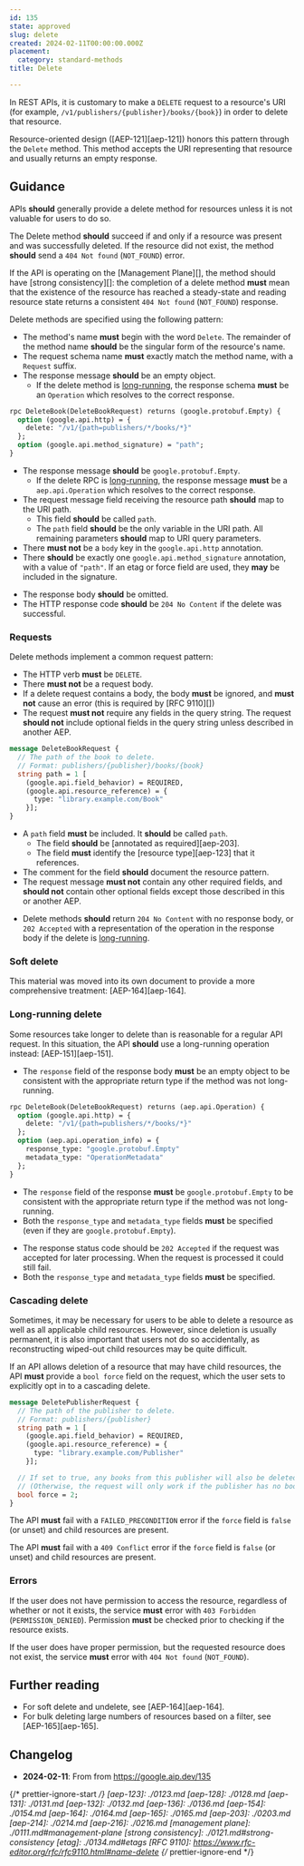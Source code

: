 ```yaml
---
id: 135
state: approved
slug: delete
created: 2024-02-11T00:00:00.000Z
placement:
  category: standard-methods
title: Delete

--- 
```



In REST APIs, it is customary to make a `DELETE` request to a resource's URI
(for example, `/v1/publishers/{publisher}/books/{book}`) in order to delete
that resource.

Resource-oriented design ([AEP-121][aep-121]) honors this pattern through the
`Delete` method. This method accepts the URI representing that resource and
usually returns an empty response.

## Guidance

APIs <b class="font-extrabold	text-yellow-700">should</b> generally provide a delete method for resources unless it is
not valuable for users to do so.

The Delete method <b class="font-extrabold	text-yellow-700">should</b> succeed if and only if a resource was present and
was successfully deleted. If the resource did not exist, the method <b class="font-extrabold	text-yellow-700">should</b>
send a `404 Not found` (`NOT_FOUND`) error.

If the API is operating on the [Management Plane][], the method should have
[strong consistency][]: the completion of a delete method <b class="font-extrabold	text-red-700">must</b> mean that
the existence of the resource has reached a steady-state and reading resource
state returns a consistent `404 Not found` (`NOT_FOUND`) response.

Delete methods are specified using the following pattern:

- The method's name <b class="font-extrabold	text-red-700">must</b> begin with the word `Delete`. The remainder of the
  method name <b class="font-extrabold	text-yellow-700">should</b> be the singular form of the resource's name.
- The request schema name <b class="font-extrabold	text-red-700">must</b> exactly match the method name, with a
  `Request` suffix.
- The response message <b class="font-extrabold	text-yellow-700">should</b> be an empty object.
  - If the delete method is [long-running](#long-running-delete), the response
    schema <b class="font-extrabold	text-red-700">must</b> be an `Operation` which resolves to the correct response.


<Tabs>
  <TabItem label="Protocol Buffers">
  
  
  ```proto
  rpc DeleteBook(DeleteBookRequest) returns (google.protobuf.Empty) {
    option (google.api.http) = {
      delete: "/v1/{path=publishers/*/books/*}"
    };
    option (google.api.method_signature) = "path";
  }
  ```
  
  - The response message <b class="font-extrabold	text-yellow-700">should</b> be `google.protobuf.Empty`.
    - If the delete RPC is [long-running](#long-running-delete), the response
      message <b class="font-extrabold	text-red-700">must</b> be a `aep.api.Operation` which resolves to the correct
      response.
  - The request message field receiving the resource path <b class="font-extrabold	text-yellow-700">should</b> map to the
    URI path.
    - This field <b class="font-extrabold	text-yellow-700">should</b> be called `path`.
    - The `path` field <b class="font-extrabold	text-yellow-700">should</b> be the only variable in the URI path. All
      remaining parameters <b class="font-extrabold	text-yellow-700">should</b> map to URI query parameters.
  - There <b class="font-extrabold	text-red-700">must not</b> be a `body` key in the `google.api.http` annotation.
  - There <b class="font-extrabold	text-yellow-700">should</b> be exactly one `google.api.method_signature` annotation,
    with a value of `"path"`. If an etag or force field are used, they <b class="font-extrabold text-green-700">may</b> be
    included in the signature.
  
  
  </TabItem>
  <TabItem label="OpenAPI 3.0">
  
  
  <Sample path="../aep.dev/aep/general/0135/delete.oas.yaml" type="yml" token1="paths" token2="" />
  
  - The response body <b class="font-extrabold	text-yellow-700">should</b> be omitted.
  - The HTTP response code <b class="font-extrabold	text-yellow-700">should</b> be `204 No Content` if the delete was
    successful.
  
  
  </TabItem>
</Tabs>
    

### Requests

Delete methods implement a common request pattern:

- The HTTP verb <b class="font-extrabold	text-red-700">must</b> be `DELETE`.
- There <b class="font-extrabold	text-red-700">must not</b> be a request body.
- If a delete request contains a body, the body <b class="font-extrabold	text-red-700">must</b> be ignored, and **must
  not** cause an error (this is required by [RFC 9110][])
- The request <b class="font-extrabold	text-red-700">must not</b> require any fields in the query string. The request
  <b class="font-extrabold	text-yellow-700">should not</b> include optional fields in the query string unless described
  in another AEP.


<Tabs>
  <TabItem label="Protocol Buffers">
  
  
  ```proto
  message DeleteBookRequest {
    // The path of the book to delete.
    // Format: publishers/{publisher}/books/{book}
    string path = 1 [
      (google.api.field_behavior) = REQUIRED,
      (google.api.resource_reference) = {
        type: "library.example.com/Book"
      }];
  }
  ```
  
  - A `path` field <b class="font-extrabold	text-red-700">must</b> be included. It <b class="font-extrabold	text-yellow-700">should</b> be called `path`.
    - The field <b class="font-extrabold	text-yellow-700">should</b> be [annotated as required][aep-203].
    - The field <b class="font-extrabold	text-red-700">must</b> identify the [resource type][aep-123] that it
      references.
  - The comment for the field <b class="font-extrabold	text-yellow-700">should</b> document the resource pattern.
  - The request message <b class="font-extrabold	text-red-700">must not</b> contain any other required fields, and
    <b class="font-extrabold	text-yellow-700">should not</b> contain other optional fields except those described in this
    or another AEP.
  
  
  </TabItem>
  <TabItem label="OpenAPI 3.0">
  
  
  <Sample path="../aep.dev/aep/general/0135/delete.oas.yaml" type="yml" token1="paths" token2="" />
  
  - Delete methods <b class="font-extrabold	text-yellow-700">should</b> return `204 No Content` with no response body, or
    `202 Accepted` with a representation of the operation in the response body if
    the delete is [long-running](#long-running-delete).
  
  
  </TabItem>
</Tabs>
    

### Soft delete

<Aside type="note" title="Note">
  This material was moved into its own document to provide a more
  comprehensive treatment: [AEP-164][aep-164].
</Aside>

### Long-running delete

Some resources take longer to delete than is reasonable for a regular API
request. In this situation, the API <b class="font-extrabold	text-yellow-700">should</b> use a long-running operation
instead: [AEP-151][aep-151].

- The `response` field of the response body <b class="font-extrabold	text-red-700">must</b> be an empty object to be
  consistent with the appropriate return type if the method was not
  long-running.


<Tabs>
  <TabItem label="Protocol Buffers">
  
  
  ```proto
  rpc DeleteBook(DeleteBookRequest) returns (aep.api.Operation) {
    option (google.api.http) = {
      delete: "/v1/{path=publishers/*/books/*}"
    };
    option (aep.api.operation_info) = {
      response_type: "google.protobuf.Empty"
      metadata_type: "OperationMetadata"
    };
  }
  ```
  
  - The `response` field of the response <b class="font-extrabold	text-red-700">must</b> be `google.protobuf.Empty` to
    be consistent with the appropriate return type if the method was not
    long-running.
  - Both the `response_type` and `metadata_type` fields <b class="font-extrabold	text-red-700">must</b> be specified
    (even if they are `google.protobuf.Empty`).
  
  
  </TabItem>
  <TabItem label="OpenAPI 3.0">
  
  
  <Sample path="../aep.dev/aep/general/0135/long_running_delete.oas.yaml" type="yml" token1="paths" token2="" />
  
  - The response status code should be `202 Accepted` if the request was accepted
    for later processing. When the request is processed it could still fail.
  - Both the `response_type` and `metadata_type` fields <b class="font-extrabold	text-red-700">must</b> be specified.
  
  
  </TabItem>
</Tabs>
    

### Cascading delete

Sometimes, it may be necessary for users to be able to delete a resource as
well as all applicable child resources. However, since deletion is usually
permanent, it is also important that users not do so accidentally, as
reconstructing wiped-out child resources may be quite difficult.

If an API allows deletion of a resource that may have child resources, the API
<b class="font-extrabold	text-red-700">must</b> provide a `bool force` field on the request, which the user sets to
explicitly opt in to a cascading delete.


<Tabs>
  <TabItem label="Protocol Buffers">
  
  
  ```proto
  message DeletePublisherRequest {
    // The path of the publisher to delete.
    // Format: publishers/{publisher}
    string path = 1 [
      (google.api.field_behavior) = REQUIRED,
      (google.api.resource_reference) = {
        type: "library.example.com/Publisher"
      }];
  
    // If set to true, any books from this publisher will also be deleted.
    // (Otherwise, the request will only work if the publisher has no books.)
    bool force = 2;
  }
  ```
  
  The API <b class="font-extrabold	text-red-700">must</b> fail with a `FAILED_PRECONDITION` error if the `force` field
  is `false` (or unset) and child resources are present.
  
  
  </TabItem>
  <TabItem label="OpenAPI 3.0">
  
  
  <Sample path="../aep.dev/aep/general/0135/cascading_delete.oas.yaml" type="yml" token1="paths" token2="" />
  
  The API <b class="font-extrabold	text-red-700">must</b> fail with a `409 Conflict` error if the `force` field is
  `false` (or unset) and child resources are present.
  
  
  </TabItem>
</Tabs>
    

### Errors

If the user does not have permission to access the resource, regardless of
whether or not it exists, the service <b class="font-extrabold	text-red-700">must</b> error with `403 Forbidden`
(`PERMISSION_DENIED`). Permission <b class="font-extrabold	text-red-700">must</b> be checked prior to checking if the
resource exists.

If the user does have proper permission, but the requested resource does not
exist, the service <b class="font-extrabold	text-red-700">must</b> error with `404 Not found` (`NOT_FOUND`).

## Further reading

- For soft delete and undelete, see [AEP-164][aep-164].
- For bulk deleting large numbers of resources based on a filter, see
  [AEP-165][aep-165].

## Changelog

- **2024-02-11**: From from https://google.aip.dev/135

{/* prettier-ignore-start  */}
[aep-123]: ./0123.md
[aep-128]: ./0128.md
[aep-131]: ./0131.md
[aep-132]: ./0132.md
[aep-136]: ./0136.md
[aep-154]: ./0154.md
[aep-164]: ./0164.md
[aep-165]: ./0165.md
[aep-203]: ./0203.md
[aep-214]: ./0214.md
[aep-216]: ./0216.md
[management plane]: ./0111.md#management-plane
[strong consistency]: ./0121.md#strong-consistency
[etag]: ./0134.md#etags
[RFC 9110]: https://www.rfc-editor.org/rfc/rfc9110.html#name-delete
{/* prettier-ignore-end  */}
